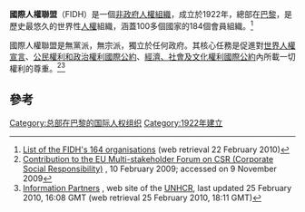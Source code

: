 
{{about|總部在巴黎的非政府人權組織|其它人權聯盟|國際人權團結聯盟}}

'''國際人權聯盟'''（FIDH）是一個[[非政府组织|非政府人權組織]]，成立於1922年，總部在[[巴黎|巴黎]]，是歷史最悠久的世界性[[人權|人權]]組織，涵蓋100多個國家的184個會員組織。<ref>[http://www.fidh.org/164-organisations-de-defense-des-droits-de-l List of the FIDH's 164 organisations] {{Wayback|url=http://www.fidh.org/164-organisations-de-defense-des-droits-de-l |date=20111102143541 }} (web retrieval 22 February 2010)</ref> 

國際人權聯盟是無黨派，無宗派，獨立於任何政府。其核心任務是促進對[[世界人權宣言|世界人權宣言]]、[[公民權利和政治權利國際公約|公民權利和政治權利國際公約]]、[[經濟、社會及文化權利國際公約|經濟、社會及文化權利國際公約]]內所載一切權利的尊重。<ref>[http://ec.europa.eu/enterprise/policies/sustainable-business/files/csr/documents/stakeholder_forum/fidh_en.pdf Contribution to the EU Multi-stakeholder Forum on CSR (Corporate Social Responsibility)] {{Wayback|url=http://ec.europa.eu/enterprise/policies/sustainable-business/files/csr/documents/stakeholder_forum/fidh_en.pdf |date=20121024132638 }}, 10 February 2009; accessed on 9 November 2009</ref><ref>[http://www.unhcr.org/refworld/partners.html Information Partners] {{Wayback|url=http://www.unhcr.org/refworld/partners.html |date=20201209070407 }}, web site of the [[UNHCR|UNHCR]], last updated 25 February 2010, 16:08 GMT (web retrieval 25 February 2010, 18:11 GMT)</ref>

==參考==
{{Reflist|2}}

[[Category:总部在巴黎的国际人权组织|Category:总部在巴黎的国际人权组织]]
[[Category:1922年建立|Category:1922年建立]]